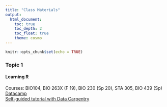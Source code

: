 ```yaml
---
title: "Class Materials"
output: 
  html_document:
    toc: true
    toc_depth: 2
    toc_float: true
    theme: cosmo
---
```


```r
knitr::opts_chunk$set(echo = TRUE)
```

### Topic 1

#### Learning R
Courses: BIO104, BIO 263X (F 19), BIO 230 (Sp 20), STA 305, BIO 439 (Sp)  
[Datacamp](https://www.datacamp.com/courses/free-introduction-to-r)  
[Self-guided tutorial with Data Carpentry](https://datacarpentry.org/R-ecology-lesson/)

